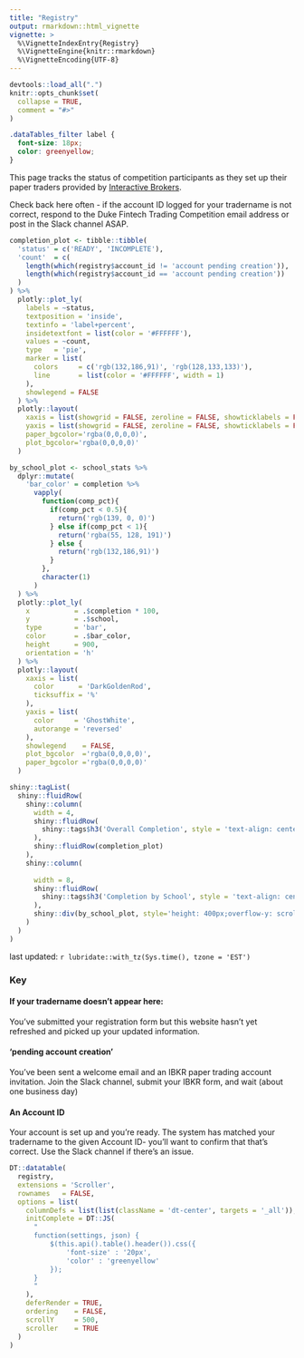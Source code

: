 ```yaml
---
title: "Registry"
output: rmarkdown::html_vignette
vignette: >
  %\VignetteIndexEntry{Registry}
  %\VignetteEngine{knitr::rmarkdown}
  %\VignetteEncoding{UTF-8}
---
```


```r
devtools::load_all(".")
knitr::opts_chunk$set(
  collapse = TRUE,
  comment = "#>"
)
```

```css
.dataTables_filter label {
  font-size: 18px;
  color: greenyellow;
}
```

This page tracks the status of competition participants as they set up their
paper traders provided by [Interactive Brokers](https://www.interactivebrokers.com/en/home.php).

Check back here often - if the account ID logged for your tradername is not
correct, respond to the Duke Fintech Trading Competition email address or post
in the Slack channel ASAP.

```r
completion_plot <- tibble::tibble(
  'status' = c('READY', 'INCOMPLETE'),
  'count'  = c(
    length(which(registry$account_id != 'account pending creation')),
    length(which(registry$account_id == 'account pending creation'))
  )
) %>%
  plotly::plot_ly(
    labels = ~status, 
    textposition = 'inside',
    textinfo = 'label+percent',
    insidetextfont = list(color = '#FFFFFF'),
    values = ~count, 
    type   = 'pie',
    marker = list(
      colors     = c('rgb(132,186,91)', 'rgb(128,133,133)'),
      line       = list(color = '#FFFFFF', width = 1)
    ),
    showlegend = FALSE
  ) %>% 
  plotly::layout(
    xaxis = list(showgrid = FALSE, zeroline = FALSE, showticklabels = FALSE),
    yaxis = list(showgrid = FALSE, zeroline = FALSE, showticklabels = FALSE),
    paper_bgcolor='rgba(0,0,0,0)',
    plot_bgcolor='rgba(0,0,0,0)'
  )

by_school_plot <- school_stats %>%
  dplyr::mutate(
    'bar_color' = completion %>%
      vapply(
        function(comp_pct){
          if(comp_pct < 0.5){
            return('rgb(139, 0, 0)')
          } else if(comp_pct < 1){
            return('rgba(55, 128, 191)')
          } else {
            return('rgb(132,186,91)') 
          }
        },
        character(1)
      )
  ) %>%
  plotly::plot_ly(
    x           = .$completion * 100,
    y           = .$school,
    type        = 'bar',
    color       = .$bar_color,
    height      = 900,
    orientation = 'h'
  ) %>% 
  plotly::layout(
    xaxis = list(
      color      = 'DarkGoldenRod', 
      ticksuffix = '%'
    ),
    yaxis = list(
      color     = 'GhostWhite', 
      autorange = 'reversed'
    ),
    showlegend    = FALSE,
    plot_bgcolor  ='rgba(0,0,0,0)',
    paper_bgcolor ='rgba(0,0,0,0)'
  )

shiny::tagList(
  shiny::fluidRow(
    shiny::column(
      width = 4, 
      shiny::fluidRow(
        shiny::tags$h3('Overall Completion', style = 'text-align: center')
      ),
      shiny::fluidRow(completion_plot)
    ),
    shiny::column(
      
      width = 8,
      shiny::fluidRow(
        shiny::tags$h3('Completion by School', style = 'text-align: center')
      ),
      shiny::div(by_school_plot, style='height: 400px;overflow-y: scroll;')
    )
  )
)

```


last updated: `r lubridate::with_tz(Sys.time(), tzone = 'EST')`

### Key

#### If your tradername doesn't appear here:
You've submitted your registration form but this website hasn't yet
refreshed and picked up your updated information.

#### 'pending account creation'
You've been sent a welcome email and an IBKR paper trading account invitation.
Join the Slack channel, submit your IBKR form, and wait (about one business day)

#### An Account ID
Your account is set up and you're ready. The system has matched your tradername
to the given Account ID- you'll want to confirm that that's correct. Use the
Slack channel if there's an issue.


```r
DT::datatable(
  registry,
  extensions = 'Scroller', 
  rownames   = FALSE,
  options = list(
    columnDefs = list(list(className = 'dt-center', targets = '_all')),
    initComplete = DT::JS(
      "
      function(settings, json) {
          $(this.api().table().header()).css({
              'font-size' : '20px', 
              'color' : 'greenyellow'
          });
      }
      "
    ),
    deferRender = TRUE,
    ordering    = FALSE,
    scrollY     = 500,
    scroller    = TRUE
  )
)
```
